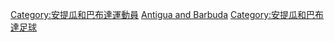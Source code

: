 {{Commons cat|Association football players from Antigua and Barbuda}}

[[Category:安提瓜和巴布達運動員|Category:安提瓜和巴布達運動員]]
[[Category:各國足球運動員|Antigua and Barbuda]]
[[Category:安提瓜和巴布達足球|Category:安提瓜和巴布達足球]]